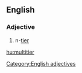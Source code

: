 ==English==
{{wikipedia}}

===Adjective===
{{head|en|adjective comparative form}}
# n-[[tier]]

[[Category:English adjectives]]

[[hu:multitier]]